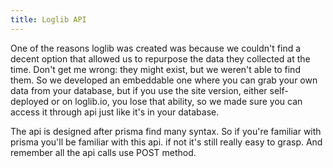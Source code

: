 ```yaml
---
title: Loglib API
---
```


One of the reasons loglib was created was because we couldn't find a decent option that allowed us to repurpose the data they collected at the time. Don't get me wrong: they might exist, but we weren't able to find them. So we developed an embeddable one where you can grab your own data from your database, but if you use the site version, either self-deployed or on loglib.io, you lose that ability, so we made sure you can access it through api just like it's in your database.

<Callout>
  The api is designed after prisma find many syntax. So if you're familiar with
  prisma you'll be familiar with this api. if not it's still really easy to
  grasp. And remember all the api calls use POST method.
</Callout>
